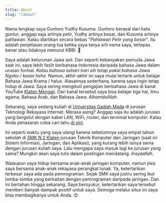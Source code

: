 ```yaml
---
title: About
slug: "/about"
---
```


<!-- Hi!

Remus Lupin - also known as Moony - is currently teaching "Defense against the Dark Arts" at Hogwarts. He was afflicted with lycanthropy during his childhood, as a result of Fenrir Greyback's revenge against Lyall. He attended Hogwarts School of Witchcraft and Wizardry from 1971-1978 and was Sorted into Gryffindor House. During his school years he was one of the Marauders, best friends with Sirius Black, James Potter, and Peter Pettigrew. Together they created the Marauder's Map.

Guntoro Yudhy - also known as Igun - is currently studying "Internet Engineering" at [Universitas Gadjah Mada](https://ugm.ac.id/en). 

He fought against Death Eaters once more in the Second Wizarding War, during which he lost his friend Sirius. In 1997, Remus married fellow Order member Nymphadora Tonks and had a son, Edward Remus Lupin, of whom he named Harry the godfather. Remus fought at the Battle of Hogwarts on 2 May, 1998, during which his wife was murdered by Bellatrix Lestrange. Remus was also murdered by Death Eater, Antonin Dolohov, during the first half of the same battle. His death was avenged by Filius Flitwick. -->

Nama lengkap saya Guntoro Yudhy Kusuma. Guntoro berasal dari kata _guntur_, anggap saja artinya petir, Yudhy artinya besar, dan Kusuma artinya pahlawan. Kalau diartikan secara bebas "_Pahlawan Petir yang besar_". Itu adalah penjelasan orang tua ketika saya tanya arti nama saya, terlepas benar atau tidaknya menurut KBBI. 🤣 

Saya adalah keturunan Jawa asli. Dan seperti kebanyakan pemuda Jawa saat ini, saya lebih fasih berbahasa Indonesia daripada bahasa Jawa dalam urusan formal. _Kalau bahasa sehari-hari sih tetap pakai bahasa Jawa Ngoko / kasar hehe_. Namun, akhir-akhir ini saya mulai tertarik untuk belajar Bahasa Jawa Krama / halus. Alasannya sederhana, karena saya ingin tetap hidup di Jawa. Saya sering mengikuti pengajian berbahasa Jawa di kanal YouTube [Klaten Mengaji](https://www.youtube.com/channel/UCcsuw-eox1VVWs8Er0Xvpxw). Dari kanal tersebut saya bisa belajar tiga hal, ilmu agama, Bahasa Arab, dan Bahasa Jawa. _Alhamdulillah._

Sekarang, saya sedang kuliah di [Universitas Gadjah Mada](https://ugm.ac.id/) di jurusan Teknologi Rekayasa Internet. Merasa asing? Anggap saja itu adalah jurusan yang bergelut dengan kabel LAN, WiFi, router, dan terminal komputer. Kalau Anda penasaran coba cari tahu [di sini](https://tri.sv.ugm.ac.id/sekilas-prodi/).

Ini seperti waktu yang saya ulangi karena sebelumnya saya empat tahun sekolah di [SMK N 2 Klaten](http://smkn2klaten.sch.id/) jurusan Teknik Komputer dan Jaringan (saat ini Sistem Informasi, Jaringan, dan Aplikasi), yang kurang lebih isinya sama dengan jurusan kuliah saya. Lalu mengapa saya masuk lagi ke jurusan yang sama? Mungkin akan saya tulis dalam postingan mendatang. _Insyaallah_.

Walaupun saya hidup bersama anak-anak jaringan komputer, namun jiwa saya bersama anak-anak rekayasa perangkat lunak. Ya, ketertarikan terbesar saya ada pada pemrograman. Sejak SMK saya justru sering ikut lomba-lomba yang berkaitan dengan pemrograman daripada jaringan. Dan ini bertahan hingga sekarang. Saya bersyukur, ketertarikan saya tersebut memberi banyak dampak positif untuk saya. Semoga melalui situs ini saya bisa membagikanya untuk Anda. 😊